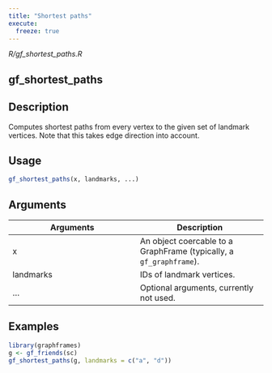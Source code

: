```yaml
---
title: "Shortest paths"
execute:
  freeze: true
---
```


*R/gf_shortest_paths.R*

## gf_shortest_paths

## Description
Computes shortest paths from every vertex to the given set of landmark vertices.   Note that this takes edge direction into account. 


## Usage
```r
gf_shortest_paths(x, landmarks, ...) 
```

## Arguments
|Arguments|Description|
|---|---|
| x | An object coercable to a GraphFrame (typically, a `gf_graphframe`). |
| landmarks | IDs of landmark vertices. |
| ... | Optional arguments, currently not used. |





## Examples
```r
library(graphframes)
g <- gf_friends(sc) 
gf_shortest_paths(g, landmarks = c("a", "d")) 
```


